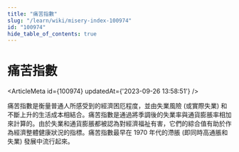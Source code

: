 ```yaml
---
title: "痛苦指數"
slug: "/learn/wiki/misery-index-100974"
id: "100974"
hide_table_of_contents: true
---
```



# 痛苦指數

<ArticleMeta id={100974} updatedAt={'2023-09-26 13:58:51'} />
<div className='border-solid border-b border-t-0 my-4 border-[var(--ifm-color-gray-300)]' />

痛苦指數是衡量普通人所感受到的經濟困厄程度，並由失業風險 (或實際失業) 和不斷上升的生活成本相結合。痛苦指數是通過將季調後的失業率與通貨膨脹率相加來計算的。由於失業和通貨膨脹都被認為對經濟福祉有害，它們的綜合值有助於作為經濟整體健康狀況的指標。痛苦指數最早在 1970 年代的滯脹 (即同時高通脹和失業) 發展中流行起來。
